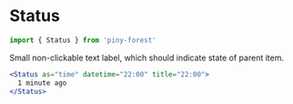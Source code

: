 # Status

```js
import { Status } from 'piny-forest'
```

Small non-clickable text label, which should indicate state of parent item.

```jsx live
<Status as="time" datetime="22:00" title="22:00">
  1 minute ago
</Status>
```
